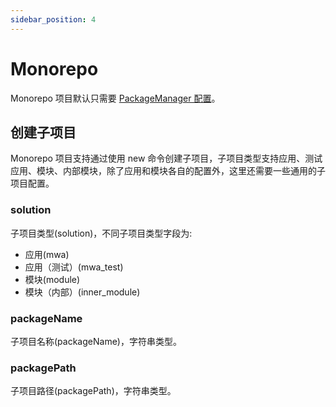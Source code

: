```yaml
---
sidebar_position: 4
---
```


# Monorepo

Monorepo 项目默认只需要 [PackageManager 配置](/guides/topic-detail/generator/config/common#packagemanager)。

## 创建子项目

Monorepo 项目支持通过使用 new 命令创建子项目，子项目类型支持应用、测试应用、模块、内部模块，除了应用和模块各自的配置外，这里还需要一些通用的子项目配置。

### solution

子项目类型(solution)，不同子项目类型字段为:

- 应用(mwa)
- 应用（测试）(mwa_test)
- 模块(module)
- 模块（内部）(inner_module)

### packageName

子项目名称(packageName)，字符串类型。

### packagePath

子项目路径(packagePath)，字符串类型。
